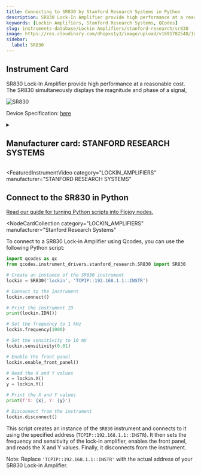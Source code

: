 ```yaml
---
title: Connecting to SR830 by Stanford Research Systems in Python
description: SR830 Lock-In Amplifier provide high performance at a reasonable cost. The SR830 simultaneously displays the magnitude and phase of a signal,
keywords: [Lockin Amplifiers, Stanford Research Systems, QCodes]
slug: instruments-database/Lockin Amplifiers/stanford-research/sr830
image: https://res.cloudinary.com/dhopxs1y3/image/upload/v1691782548/Instruments/Lockin%20Amplifiers/SR-830/SR-830.jpg
sidebar:
  label: SR830
---
```



## Instrument Card

SR830 Lock-In Amplifier provide high performance at a reasonable cost. The SR830 simultaneously displays the magnitude and phase of a signal,

![SR830](https://res.cloudinary.com/dhopxs1y3/image/upload/v1691782548/Instruments/Lockin%20Amplifiers/SR-830/SR-830.jpg)

Device Specification: [here](https://www.thinksrs.com/downloads/pdfs/catalog/SR810830c.pdf)

<details style={{ marginTop: "15px"}}>
<summary><h2 style={{display:'inline'}}>Manufacturer card: STANFORD RESEARCH SYSTEMS</h2></summary>

![STANFORD RESEARCH SYSTEMS](https://res.cloudinary.com/dhopxs1y3/image/upload/v1692806206/Instruments/Vendor%20Logos/Stanford_Research.png)

Stanford Research Systems is a maker of general test and measurement instruments. The company was founded in 1980, is privately held, and is not affiliated with Stanford University.

- Headquarters: USA
- Yearly Revenue (millions, USD): 25
- Vendor Website: [here](https://www.thinksrs.com/)

</details>


<FeaturedInstrumentVideo
  category="LOCKIN_AMPLIFIERS"
  manufacturer="STANFORD RESEARCH SYSTEMS"
></FeaturedInstrumentVideo>

## Connect to the SR830 in Python

[Read our guide for turning Python scripts into Flojoy nodes.](https://docs.flojoy.ai/contribution/blocks/custom-flojoy-block/)


<Tabs>
<TabItem value="Flojoy" label="Flojoy" className="flojoy-instrument-tabs">

<NodeCardCollection
  category="LOCKIN_AMPLIFIERS"
  manufacturer="Stanford Research Systems"
></NodeCardCollection>

</TabItem>
<TabItem value="QCodes" label="QCodes">

To connect to a SR830 Lock-in Amplifier using Qcodes, you can use the following Python script:

```python
import qcodes as qc
from qcodes.instrument_drivers.stanford_research.SR830 import SR830

# Create an instance of the SR830 instrument
lockin = SR830('lockin', 'TCPIP::192.168.1.1::INSTR')

# Connect to the instrument
lockin.connect()

# Print the instrument ID
print(lockin.IDN())

# Set the frequency to 1 kHz
lockin.frequency(1000)

# Set the sensitivity to 10 mV
lockin.sensitivity(0.01)

# Enable the front panel
lockin.enable_front_panel()

# Read the X and Y values
x = lockin.X()
y = lockin.Y()

# Print the X and Y values
print(f'X: {x}, Y: {y}')

# Disconnect from the instrument
lockin.disconnect()
```

This script creates an instance of the `SR830` instrument and connects to it using the specified address (`TCPIP::192.168.1.1::INSTR`). It then sets the frequency and sensitivity of the lock-in amplifier, enables the front panel, and reads the X and Y values. Finally, it disconnects from the instrument.

Note: Replace `'TCPIP::192.168.1.1::INSTR'` with the actual address of your SR830 Lock-in Amplifier.

</TabItem>
</Tabs>
